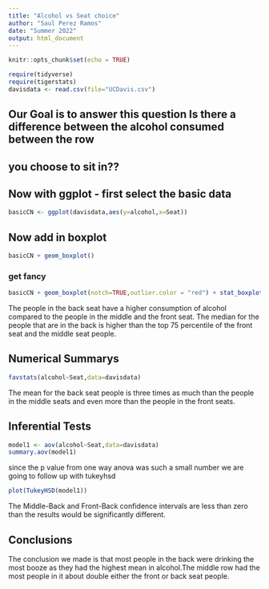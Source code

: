 ```yaml
---
title: "Alcohol vs Seat choice"
author: "Saul Perez Ramos"
date: "Summer 2022"
output: html_document
---
```


```r
knitr::opts_chunk$set(echo = TRUE)
```

```r
require(tidyverse)
require(tigerstats)
davisdata <- read.csv(file="UCDavis.csv")
```
## Our Goal is to answer this question Is there a difference between the alcohol consumed between the row
## you choose to sit in??

## Now with ggplot - first select the basic data

```r
basicCN <- ggplot(davisdata,aes(y=alcohol,x=Seat))
```
## Now add in boxplot

```r
basicCN + geom_boxplot()
```
  
  
### get fancy  

```r
basicCN + geom_boxplot(notch=TRUE,outlier.color = "red") + stat_boxplot(geom ='errorbar') + labs(title="Fancy notch boxplot \n with 2 lines")
```

The people in the back seat have a higher consumption of alcohol compared to the people in the middle and the front seat. The median for the people that are in the back is higher than the top 75 percentile of the front seat and the middle seat people. 

## Numerical Summarys 

```r
favstats(alcohol~Seat,data=davisdata)
```
The mean for the back seat people is three times as much than the people in the middle seats and even more than the people in the front seats.

## Inferential Tests

```r
model1 <- aov(alcohol~Seat,data=davisdata)
summary.aov(model1)
```
since the p value from one way anova was such a small number we are going to follow up with tukeyhsd

```r
plot(TukeyHSD(model1))
```

The Middle-Back and Front-Back confidence intervals are less than zero than the results would be significantly different. 

## Conclusions

The conclusion we made is that most people in the back were drinking the most booze as they had the highest mean in alcohol.The middle row had the most people in it about double either the front or back seat people.

